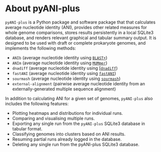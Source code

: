 # About pyANI-plus {.unnumbered}
`pyANI-plus` is a Python package and software package that that calculates average nucleotide identity (ANI), provides other related measures for whole genome comparisons, stores results persistently in a local SQLite3 database, and renders relevant graphical and tabular summary output. It is designed to be used with draft or complete prokaryote genomes, and implements the following methods:

- `ANIb` (average nucleotide identity using [`BLAST+`](https://blast.ncbi.nlm.nih.gov/Blast.cgi))
- `ANIm` (average nucleotide identity using [`MUMmer`](https://mummer.sourceforge.net/manual/))
- `dnadiff` (average nucleotide identity using [[`dnadiff`](https://mummer.sourceforge.net/manual/))
- `fastANI` (average nucleotide identity using [`fastANI`](https://github.com/ParBLiSS/FastANI))
- `sourmash` (average nucleotide identity using [`sourmash`](https://sourmash.readthedocs.io/en/latest/index.html))
- `external-alignment` (pairwise average nucleotide identity from an externally-generated multiple sequence alignment)

In addition to calculating ANI for a given set of genomes, `pyANI-plus` also includes the following features:

- Plotting heatmaps and distributions for individual runs.
- Comparing and visualising multiple runs.
- Exporting any single run from the `pyANI-plus` SQLite3 database in tabular format.
- Classifying genomes into clusters based on ANI results.
- Resuming partial runs already logged in the database.
- Deleting any single run from the pyANI-plus SQLite3 database.